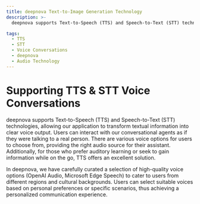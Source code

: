 ```yaml
---
title: deepnova Text-to-Image Generation Technology
description: >-
  deepnova supports Text-to-Speech (TTS) and Speech-to-Text (STT) technologies, offering high-quality voice options for a personalized communication experience. Learn more about Lobe TTS Toolkit.

tags:
  - TTS
  - STT
  - Voice Conversations
  - deepnova
  - Audio Technology
---
```


# Supporting TTS & STT Voice Conversations

deepnova supports Text-to-Speech (TTS) and Speech-to-Text (STT) technologies, allowing our application to transform textual information into clear voice output. Users can interact with our conversational agents as if they were talking to a real person. There are various voice options for users to choose from, providing the right audio source for their assistant. Additionally, for those who prefer auditory learning or seek to gain information while on the go, TTS offers an excellent solution.

In deepnova, we have carefully curated a selection of high-quality voice options (OpenAI Audio, Microsoft Edge Speech) to cater to users from different regions and cultural backgrounds. Users can select suitable voices based on personal preferences or specific scenarios, thus achieving a personalized communication experience.
